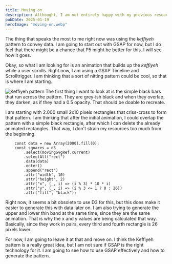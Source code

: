 ```yaml
---
title: Moving on
description: Althought, I am not entirely happy with my previous research, for now I am moving on to new things.
pubDate: 2025-01-19
heroImage: "moving-on.webp"
---
```


The thing that speaks the most to me right now was using the *keffiyeh* pattern to convey data. I am going to start out with GSAP for now, but I do feel that there might be a chance that P5 might be better for this. I will see how it goes.

Okay, so what I am looking for is an animation that builds up the *keffiyeh* while a user scrolls. Right now, I am using a GSAP Timeline and Scrolltrigger. I am thinking that a sort of nitting pattern could be cool, so that is where I am starting.

![Keffiyeh pattern](/moving-on/keffiyeh-pattern-lines.webp)
The first thing I want to look at is the simple black bars that run across the pattern. They are grey-ish black and when they overlap, they darken, as if they had a 0.5 opacity. That should be doable to recreate.


I am starting with 2.000 small 2x10 pixels rectangles that criss-cross to form that pattern. I am thinking that after the initial animation, I could overlap the pattern with a simple black rectangle, after which I can delete the already animated rectangles. That way, I don't strain my resources too much from the beginning.

```tsx
    const data = new Array(2000).fill(0);
    const squares = d3
        .select(movingSvgRef.current)
        .selectAll("rect")
        .data(data)
        .enter()
        .append("rect")
        .attr("width", 10)
        .attr("height", 2)
        .attr("x", (_, i) => (i % 3) * 10 * i)
        .attr("y", (_, i) => (i % 3 <= 1 ? 0 : 26))
        .attr("fill", "black");
```

Right now, it seems a bit obsolete to use D3 for this, but this does make it easier to generate this with data later on. I am also trying to generate the upper and lower thin band at the same time, since they are the same animation. That is why the x and y values are being calculated that way. Basically, since they work in pairs, every third and fourth rectangle is 26 pixels lower.


<Demo title='Experimenting with the pattern' type='GSAP'>
<DemoPattern client:only="react"/>
</Demo>

For now, I am going to leave it at that and move on. I think the Keffiyeh pattern is a really great idea, but I am not sure if GSAP is the right technology for it. I am going to see how to use GSAP effectively and how to generate the pattern.